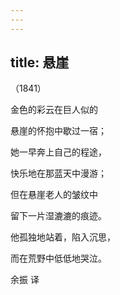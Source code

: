 ```yaml
---
---
---
```

title: 悬崖
---




（1841）

金色的彩云在巨人似的

悬崖的怀抱中歇过一宿；

她一早奔上自己的程途，

快乐地在那蓝天中漫游；





但在悬崖老人的皱纹中

留下一片湿漉漉的痕迹。

他孤独地站着，陷入沉思，

而在荒野中低低地哭泣。

余振 译